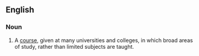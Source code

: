 ==English==

===Noun===
{{en-noun|-}}

# A [[course]], given at many universities and colleges, in which broad areas of study, rather than limited subjects are taught.